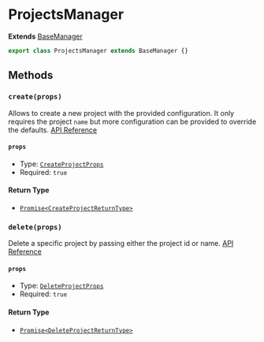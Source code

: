 # ProjectsManager

**Extends** [BaseManager](/docs/classes/managers/BaseManager)

```typescript
export class ProjectsManager extends BaseManager {}
```

## Methods

### `create(props)`

Allows to create a new project with the provided configuration. It only requires the project `name` but more configuration can be provided to override the defaults. [API Reference](https://vercel.com/docs/rest-api/endpoints#create-a-new-project)

#### `props`

- Type: [`CreateProjectProps`](/docs/types/projects/CreateProjectProps)
- Required: `true`

#### Return Type

- [`Promise<CreateProjectReturnType>`](/docs/types/projects/CreateProjectReturnType)

### `delete(props)`

Delete a specific project by passing either the project id or name. [API Reference](https://vercel.com/docs/rest-api/endpoints#delete-a-project)

#### `props`

- Type: [`DeleteProjectProps`](/docs/types/projects/DeleteProjectProps)
- Required: `true`

#### Return Type

- [`Promise<DeleteProjectReturnType>`](/docs/types/projects/DeleteProjectReturnType)
